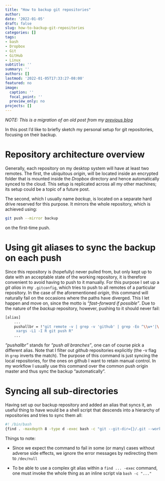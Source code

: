 ```yaml
---
title: "How to backup git repositories"
author: 
date: '2022-01-05'
draft: false
slug: how-to-backup-git-repositories
categories: []
tags:
- bash
- Dropbox
- Git
- GitHub
- Linux
subtitle: ''
summary: ''
authors: []
lastmod: '2022-01-05T17:33:27-08:00'
featured: no
image:
  caption: ''
  focal_point: ''
  preview_only: no
projects: []
---
```


*NOTE: This is a migration of an old post from my [previous blog](https://andleb1.wordpress.com/2019/09/29/how-to-backup-git-repositories/)*


In this post I’d like to briefly sketch my personal setup for git repositories, focusing on their backup.

# Repository architecture overview  
  
  

Generally, each repository on my desktop system will have at least two remotes. The first, the ubiquitous *origin*, will be located inside an encrypted folder that is mounted inside the *Dropbox* directory and hence automatically synced to the cloud. This setup is replicated across all my other machines; its setup could be a topic of a future post.

The second, which I usually name *backup*, is located on a separate hard drive reserved for this purpose. It mirrors the whole repository, which is achieved using:

```bash
git push --mirror backup
```
on the first-time push.


# Using git aliases to sync the backup on each push


Since this repository is (hopefully) never pulled from, but only kept up to date with an acceptable state of the working repository,
it is therefore convenient to avoid having to push to it manually. For this purpose I set up a *git alias* in my `.gitconfig`,
which tries to push to all remotes of a particular repository. 
In the case of the aforementioned *origin*, this command will naturally fail on the occasions where the paths have diverged. 
This I let happen and move on, since the motto is *“fast–forward if possible”*.
Due to the nature of the *backup* repository, however, pushing to it should never fail:
```bash
[alias]
    ...
    pushallbr = !"git remote -v | grep -v 'github' | grep -Eo ^\\w+'|\
     xargs -L1 -I R git push R"
    ...
```

*“pushallbr”* stands for *“push all branches”*, one can of course pick a different alias.
Note that I filter out *github* repositories explicitly (the -v flag in `grep` inverts the match).
The purpose of this command is just syncing the local repositories, for the ones on github I want to retain manual control. 
In my workflow I usually use this command over the common push origin master and thus sync the backup “automatically”.


# Syncing all sub-directories

Having set up our backup repository and added an alias that syncs it, an useful thing to have would be a shell
script that descends into a hierarchy of repositories and tries to sync them all:

```bash
#! /bin/bash
{find . -maxdepth 8 -type d -exec bash -c "git --git-dir={}/.git --work-tree=$PWD/{} pushallbr" \;} 2>/dev/null

```

Things to note:

* Since we expect the command to fail in some (or many) cases without adverse side effects,
we ignore the error messages by redirecting them to `/dev/null`  
  

* To be able to use a complex git alias within a `find ... -exec` command,
one must invoke the whole thing as an inline script via `bash -c "..."`

